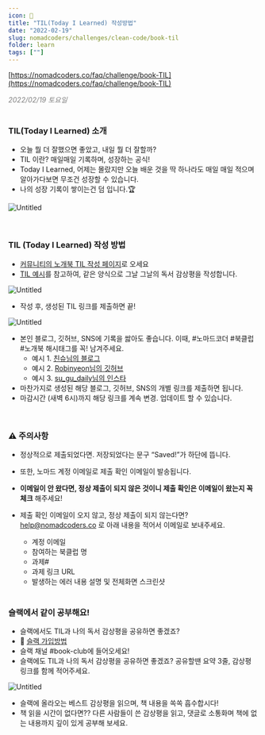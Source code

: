 ```yaml
---
icon: 📖
title: "TIL(Today I Learned) 작성방법"
date: "2022-02-19"
slug: nomadcoders/challenges/clean-code/book-til
folder: learn
tags: [""]
---
```


[https://nomadcoders.co/faq/challenge/book-TIL](https://nomadcoders.co/faq/challenge/book-TIL)

<div style="color:gray; font-style:italic;">2022/02/19 토요일</div>

<br />

### TIL(Today I Learned) 소개

- 오늘 뭘 더 잘했으면 좋았고, 내일 뭘 더 잘할까?
- TIL 이란? 매일매일 기록하며, 성장하는 공식!
- Today I Learned, 어제는 몰랐지만 오늘 배운 것을 딱 하나라도 매일 매일 적으며 알아가다보면 무조건 성장할 수 있습니다.
- 나의 성장 기록이 쌓이는건 덤 입니다.🏆

![Untitled](https://i.ibb.co/s6LFBqz/Screen-Shot-2022-02-15-at-5-22-46-PM.png)

<br />

### TIL (Today I Learned) 작성 방법

- [커뮤니티의 노개북 TIL 작성 페이지](https://nomadcoders.co/community/clean_code)로 오세요
- [TIL 예시](https://nomadcoders.co/community/thread/1866)를 참고하여, 같은 양식으로 그날 그날의 독서 감상평을 작성합니다.

![Untitled](https://i.ibb.co/K59Xyn4/Screen-Shot-2022-02-16-at-7-06-34-PM.png)

- 작성 후, 생성된 TIL 링크를 제출하면 끝!

![Untitled](https://i.ibb.co/y88GqPm/Screen-Shot-2022-02-15-at-5-50-47-PM.png)

- 본인 블로그, 깃허브, SNS에 기록을 쌇아도 좋습니다. 이때, #노마드코더 #북클럽 #노개북 해시태그를 꼭! 남겨주세요.
    - 예시 1. [친슈님의 블로그](https://achelous1.github.io/wiki/clean-code-2022-02-06/)
    - 예시 2. [Robinyeon님의 깃허브](https://github.com/robinyeon/TIL/blob/main/BOOKS/%ED%81%B4%EB%A6%B0%20%EC%BD%94%EB%93%9C(Clean%20Code).md)
    - 예시 3. [su_gu_daily님의 인스타](https://www.instagram.com/p/CZb9V9NvJxf/)
- 마찬가지로 생성된 해당 블로그, 깃허브, SNS의 개별 링크를 제출하면 됩니다.
- 마감시간 (새벽 6시)까지 해당 링크를 계속 변경. 업데이트 할 수 있습니다.

<br />

### ⚠️ 주의사항

- 정상적으로 제출되었다면. 저장되었다는 문구 “Saved!”가 하단에 뜹니다.
- 또한, 노마드 계정 이메일로 제출 확인 이메일이 발송됩니다.
- **이메일이 안 왔다면, 정상 제출이 되지 않은 것이니 제출 확인은 이메일이 왔는지 꼭 체크** 해주세요!
- 제출 확인 이메일이 오지 않고, 정상 제출이 되지 않는다면? help@nomadcoders.co 로 아래 내용을 적어서 이메일로 보내주세요.
    - 계정 이메일
    - 참여하는 북클럽 명
    - 과제#
    - 과제 링크 URL
    - 발생하는 에러 내용 설명 및 전체화면 스크린샷

    <br />

### 슬랙에서 같이 공부해요!

- 슬랙에서도 TIL과 나의 독서 감상평을 공유하면 좋겠죠?
- 🎈 [슬랙 가입방법](https://nomadcoders.co/faq/community/slack)
- 슬랙 채널 #book-club에 들어오세요!
- 슬랙에도 TIL과 나의 독서 감상평을 공유하면 좋겠죠? 공유할땐 요약 3줄, 감상평 링크를 함께 적어주세요.

![Untitled](https://i.ibb.co/qkmDtrd/example.pngg)

- 슬랙에 올라오는 베스트 감상평을 읽으며, 책 내용을 쏙쏙 흡수합시다!
- 책 읽을 시간이 없다면?? 다른 사람들이 쓴 감상평을 읽고, 댓글로 소통화며 책에 없는 내용까지 깊이 있게 공부해 보세요.
